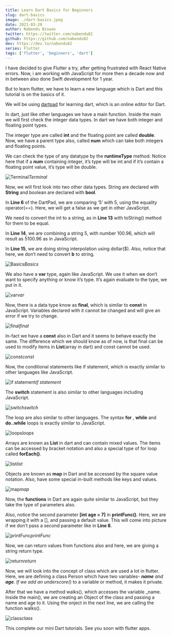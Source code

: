 ```yaml
---
title: Learn Dart Basics for Beginners
slug: dart-basics
image: ./dart-basics.jpeg
date: 2021-03-28
author: Nabendu Biswas
twitter: https://twitter.com/nabendu82
github: https://github.com/nabendu82
dev: https://dev.to/nabendu82
series: Flutter
tags: ['flutter', 'beginners', 'dart']
---
```


I have decided to give Flutter a try, after getting frustrated with React Native errors. Now, i am working with JavaScript for more then a decade now and in between also done Swift development for 1 year.

But to learn flutter, we have to learn a new language which is Dart and this tutorial is on the basics of it.

We will be using [dartpad](https://dartpad.dev) for learning dart, which is an online editor for Dart.

In dart, just like other languages we have a main function. Inside the main we will first check the integer data types. In dart we have both integer and floating point types.

The integer type are called **int** and the floating point are called **double**. Now, we have a parent type also, called **num** which can take both integers and floating points.

We can check the type of any datatype by the **runtimeType** method. Notice here that if a **num** containing integer, it’s type will be int and if it’s contain a floating point value, it’s type will be double.

![Terminal](https://res.cloudinary.com/dxkxvfo2o/image/upload/v1616947661/Flutter/dart-basics/1_ctxsym.png)*Terminal*

Now, we will first look into two other data types. String are declared with **String** and boolean are declared with **bool**.

In **Line 6** of the DartPad, we are comparing ‘5’ with 5, using the equality operator(==). Here, we will get a false as we get in other JavaScript.

We need to convert the int to a string, as in **Line 13** with toString() method for them to be equal.

In **Line 14**, we are combining a string 5, with number 100.96, which will result as 5100.96 as in JavaScript.

In **Line 15**, we are doing string interpolation using dollar($). Also, notice that here, we don’t need to convert **b** to string.

![Basics](https://res.cloudinary.com/dxkxvfo2o/image/upload/v1616947662/Flutter/dart-basics/2_oqpdkc.png)*Basics*

We also have a **var** type, again like JavaScript. We use it when we don’t want to specify anything or know it’s type. It’s again evaluate to the type, we put in it.

![var](https://res.cloudinary.com/dxkxvfo2o/image/upload/v1616947661/Flutter/dart-basics/3_vg6sf7.png)*var*

Now, there is a data type know as **final**, which is similar to **const** in JavaScript. Variables declared with it cannot be changed and will give an error if we try to change.

![final](https://res.cloudinary.com/dxkxvfo2o/image/upload/v1616947661/Flutter/dart-basics/4_dertuc.png)*final*

In-fact we have a **const** also in Dart and it seems to behave exactly the same. The difference which we should know as of now, is that final can be used to modify items in **List**(array in dart) and const cannot be used.

![const](https://res.cloudinary.com/dxkxvfo2o/image/upload/v1616947661/Flutter/dart-basics/5_cuvh2n.png)*const*

Now, the conditional statements like if statement, which is exactly similar to other languages like JavaScript.

![if statement](https://res.cloudinary.com/dxkxvfo2o/image/upload/v1616947661/Flutter/dart-basics/6_vbglct.png)*if statement*

The **switch** statement is also similar to other languages including JavaScript.

![switch](https://res.cloudinary.com/dxkxvfo2o/image/upload/v1616947661/Flutter/dart-basics/7_solnmc.png)*switch*

The loop are also similar to other languages. The syntax **for** , **while** and **do..while** loops is exactly similar to JavaScript.

![loops](https://res.cloudinary.com/dxkxvfo2o/image/upload/v1616947661/Flutter/dart-basics/8_ulged0.png)*loops*

Arrays are known as **List** in dart and can contain mixed values. The items can be accessed by bracket notation and also a special type of for loop called **forEach()**.

![list](https://res.cloudinary.com/dxkxvfo2o/image/upload/v1616947661/Flutter/dart-basics/9_ymbgta.png)*list*

Objects are known as **map** in Dart and be accessed by the square value notation. Also, have some special in-built methods like keys and values.

![map](https://res.cloudinary.com/dxkxvfo2o/image/upload/v1616947661/Flutter/dart-basics/10_mtqhsx.png)*map*

Now, the **functions** in Dart are again quite similar to JavaScript, but they take the type of parameters also.

Also, notice the second parameter **[int age = 7]** in **printFunc()**. Here, we are wrapping it with a [], and passing a default value. This will come into picture if we don’t pass a second parameter like in **Line 8**.

![printFunc](https://res.cloudinary.com/dxkxvfo2o/image/upload/v1616947661/Flutter/dart-basics/11_c2aauu.png)*printFunc*

Now, we can return values from functions also and here, we are giving a string return type.

![return](https://res.cloudinary.com/dxkxvfo2o/image/upload/v1616947661/Flutter/dart-basics/12_conv6y.png)*return*

Now, we will look into the concept of class which are used a lot in flutter. Here, we are defining a class Person which have two variables- _**name** and **age**. If we add an underscore(_) to a variable or method, it makes it private.

After that we have a method walks(), which accesses the variable _name. Inside the main(), we are creating an Object of the class and passing a name and age to it. Using the onject in the next line, we are calling the function walks().

![class](https://res.cloudinary.com/dxkxvfo2o/image/upload/v1616947661/Flutter/dart-basics/13_frjczw.png)*class*

This complete our mini Dart tutorials. See you soon with flutter apps.










